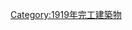 {{Commonscat|Bridges completed in 1919}}
{{Cat nav 10years|20世紀橋梁|1919||年完工橋梁}}

[[Category:1919年完工建築物|Category:1919年完工建築物]]